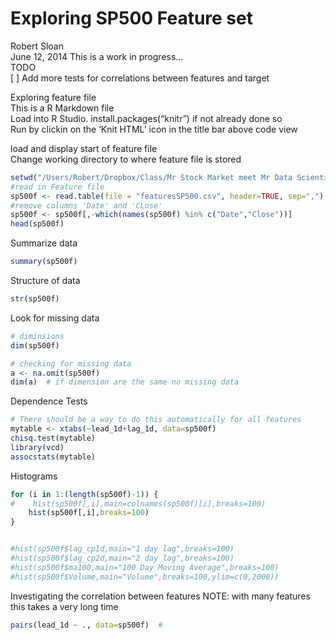 Exploring SP500 Feature set
======================================
Robert Sloan    
June 12, 2014
This is a work in progress...     
TODO    
[ ] Add more tests for correlations between features and target       

    
Exploring feature file     
This is a R Markdown file    
Load into R Studio.  install.packages("knitr") if not already done so    
Run by clickin on the 'Knit HTML' icon in the title bar above code view    
    
load and display start of feature file    
Change working directory to where feature file is stored  

```r
setwd("/Users/Robert/Dropbox/Class/Mr Stock Market meet Mr Data Scientist/data")
#read in Feature file
sp500f <- read.table(file = "featuresSP500.csv", header=TRUE, sep=",")
#remove columns 'Date' and 'CLose'
sp500f <- sp500f[,-which(names(sp500f) %in% c("Date","Close"))]
head(sp500f)   
```
    
    
Summarize data
```r
summary(sp500f)
```
    
Structure of data
```r
str(sp500f)
```
    
Look for missing data
```r
# diminsions
dim(sp500f)

# checking for missing data
a <- na.omit(sp500f)
dim(a)  # if dimension are the same no missing data
```
     
 Dependence Tests    
      
```r
# There should be a way to do this automatically for all features 
mytable <- xtabs(~lead_1d+lag_1d, data=sp500f)
chisq.test(mytable)
library(vcd)
assocstats(mytable) 
``` 
 
Histograms
```r

for (i in 1:(length(sp500f)-1)) {
#    hist(sp500f[,i],main=colnames(sp500f)[i],breaks=100)
    hist(sp500f[,i],breaks=100)
}


#hist(sp500f$lag_cp1d,main="1 day lag",breaks=100)
#hist(sp500f$lag_cp2d,main="2 day lag",breaks=100)
#hist(sp500f$ma100,main="100 Day Moving Average",breaks=100)
#hist(sp500f$Volume,main="Volume",breaks=100,ylim=c(0,2000))
```


Investigating the correlation between features 
NOTE:  with many features this takes a very long time
    
```r
pairs(lead_1d ~ ., data=sp500f)  # 
```
